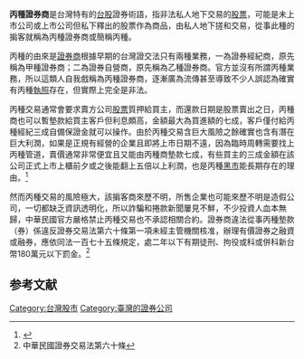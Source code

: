 '''丙種證券商'''是台灣特有的[[台股|台股]]證券術語，指非法私人地下交易的[[股票|股票]]，可能是未上市公司或上市公司但私下釋出的股票作為商品，由私人地下搓和交易，從事此種的掮客就稱為丙種證券商或簡稱丙種。

丙種的由來是[[證券商|證券商]]根據早期的台灣證交法只有兩種業務，一為證券經紀商，原先稱為甲種證券商；二為證券自營商，原先稱為乙種證券商。官方並沒有所謂丙種業務，所以這類人自我戲稱為丙種證券商，逐漸廣為流傳甚至導致不少人誤認為確實有丙種[[執照|執照]]存在，但實際上完全是非法。

丙種交易通常會要求賣方公司[[股票|股票]]質押給買主，而還款日期是股票賣出之日，丙種商也可以暫墊款給買主客戶但利息頗高，金額最大為買進額的七成，客戶僅付給丙種經紀三成自備保證金就可以操作。由於丙種交易含巨大風險之餘確實也含有潛在巨大利潤，如果是正規有經營的企業且即將上市日期不遠，因為臨時周轉需要找上丙種管道，賣價通常非常便宜且又能由丙種商墊款七成，有些買主的三成金額在該公司正式上市上櫃前夕或之後能翻上五倍以上利潤，也是丙種[[黑市|黑市]]能長期存在的理由。<ref>{{Cite web |url=http://ja.lawbank.com.tw/pdf2/071%E7%8E%8B%E7%AD%B1%E5%AF%A7.pdf |title=司法所-丙種墊款刑事案件之研究 |accessdate=2014-05-02 |archive-date=2014-05-02 |archive-url=https://web.archive.org/web/20140502213138/http://ja.lawbank.com.tw/pdf2/071%E7%8E%8B%E7%AD%B1%E5%AF%A7.pdf |dead-url=no }}</ref>

然而丙種交易的風險極大，該掮客商來歷不明，所售企業也可能來歷不明是造假公司，一切都缺乏資訊透明化，所以詐騙和捲款新聞屢見不鮮，不少投資人血本無歸，中華民國官方嚴格禁止丙種交易也不承認相關合約。證券商違法從事丙種墊款（券）係違反證券交易法第六十條第一項未經主管機關核准，辦理有價證券之融資或融券，應依同法一百七十五條規定，處二年以下有期徒刑、拘役或科或併科新台幣180萬元以下罰金。<ref>中華民國證券交易法第六十條</ref>

==参考文献==
{{reflist}}

[[Category:台灣股市|Category:台灣股市]]
[[Category:臺灣的證券公司|Category:臺灣的證券公司]]